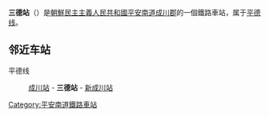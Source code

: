 {{unreferenced|time=2015-01-29T16:39:20+00:00}}
{{朝鮮半島車站資訊
|公司色 = blue
|文字色 = 
|站名 = 三德站
|圖片 = 
|pxl = 
|圖片說明 =
|前一站 = [[成川站|成川]]
|前一站距離 = 7.0
|後一站距離 = 6.2
|後一站 = [[新成川站|新成川]]
|所屬路線 = [[平德线|平德线]]
|距離 = 88.3
|起點站 = [[平壤站|平壤]]
|諺文 = 삼덕역
|朝鮮漢字 = 三德驛
|文觀部式 = Samdeok-yeok
|馬-賴式 = Samdŏk-yŏk
|副站名 = 
|車站編號 = 
|停站路線數 = 
|所屬公司 = [[朝鮮民主主義人民共和國鐵道省|朝鮮民主主義人民共和國鐵道省]]
|所在地 =[[平安南道|平安南道]][[成川郡|成川郡]]
|車站構造 = 地面车站
|月台配置 = 
|啟用年月日 =
|廢站年月日 = 
|上下車人次 = 
|統計年度 = 
|轉車 = 
|備註 = 
|全寬備註 = 
}}

'''三德站'''（{{lang-ko|삼덕역}}）是[[朝鮮民主主義人民共和國|朝鮮民主主義人民共和國]][[平安南道|平安南道]][[成川郡|成川郡]]的一個鐵路車站，属于[[平德线|平德线]]。

==邻近车站==
平德线
:[[成川站|成川站]] - '''三德站''' - [[新成川站|新成川站]]

{{朝鲜铁路小作品}}

{{平德线}}

[[Category:平安南道鐵路車站|Category:平安南道鐵路車站]]